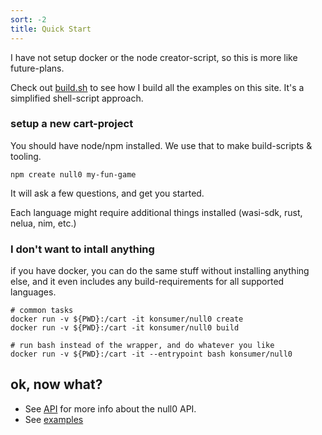 ```yaml
---
sort: -2
title: Quick Start
---
```



<Callout emoji='☠️' className='alert-soft alert-warning'>
  I have not setup docker or the node creator-script, so this is more like future-plans.
</Callout>

Check out [build.sh](https://github.com/notnullgames/notnullgames/blob/main/examples/build.sh) to see how I build all the examples on this site. It's a simplified shell-script approach.

### setup a new cart-project

You should have node/npm installed. We use that to make build-scripts & tooling.

```shell
npm create null0 my-fun-game
```

It will ask a few questions, and get you started.

Each language might require additional things installed (wasi-sdk, rust, nelua, nim, etc.)

### I don't want to intall anything

if you have docker, you can do the same stuff without installing anything else, and it even includes any build-requirements for all supported languages.

```shell
# common tasks
docker run -v ${PWD}:/cart -it konsumer/null0 create
docker run -v ${PWD}:/cart -it konsumer/null0 build

# run bash instead of the wrapper, and do whatever you like
docker run -v ${PWD}:/cart -it --entrypoint bash konsumer/null0
```

## ok, now what?

- See [API](/null0/api) for more info about the null0 API.
- See [examples](https://github.com/notnullgames/notnullgames/tree/main/examples/)

